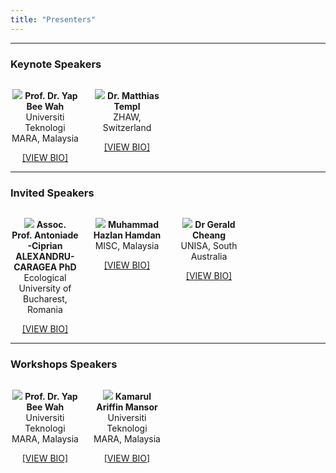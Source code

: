```yaml
---
title: "Presenters"
---
```


<link rel="stylesheet" href="styles.css" type="text/css">

---  

### **Keynote Speakers**  

:::: {style="display: flex;"}

::: {.column width="22%"}

<center>
![](images/yap2.jpg)
**Prof. Dr. Yap Bee Wah**  
Universiti Teknologi MARA, Malaysia  
  
[[VIEW BIO]](keynote1.html)
</center>
:::

::: {.column width="4%"}
\ 
<!-- an empty Div (with a whitespace), serving as
a column separator -->
:::

::: {.column width="22%"}

<center>
![](images/matthias2.jpg)
**Dr. Matthias Templ**  
ZHAW, Switzerland  
  
[[VIEW BIO]](keynote2.html)
</center>
:::

::: {.column width="4%"}
\ 
<!-- an empty Div (with a whitespace), serving as
a column separator -->
:::

::: {.column width="22%"}


:::

::: {.column width="4%"}
\ 
<!-- an empty Div (with a whitespace), serving as
a column separator -->
:::

::: {.column width="22%"}

:::

::::  

---  

### **Invited Speakers**  

:::: {style="display: flex;"}

::: {.column width="22%"}

<center>
![](images/cip2.jpg)
**Assoc. Prof. Antoniade-Ciprian ALEXANDRU-CARAGEA PhD**  
Ecological University of Bucharest, Romania  
  
[[VIEW BIO]](invited1.html)
</center>
:::

::: {.column width="4%"}
\ 
<!-- an empty Div (with a whitespace), serving as
a column separator -->
:::

::: {.column width="22%"}

<center>
![](images/lan2.jpg)
**Muhammad Hazlan Hamdan**  
MISC, Malaysia  
  
[[VIEW BIO]](invited2.html)
</center>
:::

::: {.column width="4%"}
\ 
<!-- an empty Div (with a whitespace), serving as
a column separator -->
:::

::: {.column width="22%"}

<center>
![](images/GeraldCheang.jpg)
**Dr Gerald Cheang**  
UNISA, South Australia  
  
[[VIEW BIO]](invited3.html)
</center>
:::

::: {.column width="4%"}
\ 
<!-- an empty Div (with a whitespace), serving as
a column separator -->
:::

::: {.column width="22%"}

:::

::::

---  

### **Workshops Speakers**  

:::: {style="display: flex;"}

::: {.column width="22%"}

<center>
![](images/yap2.jpg)
**Prof. Dr. Yap Bee Wah**  
Universiti Teknologi MARA, Malaysia  
  
[[VIEW BIO]](keynote1.html)
</center>
:::

::: {.column width="4%"}
\ 
<!-- an empty Div (with a whitespace), serving as
a column separator -->
:::

::: {.column width="22%"}

<center>
![](images/profile1.jpeg)
**Kamarul Ariffin Mansor**  
Universiti Teknologi MARA, Malaysia  
  
[[VIEW BIO]](workshops1.html)
</center>
:::

::: {.column width="4%"}
\ 
<!-- an empty Div (with a whitespace), serving as
a column separator -->
:::

::: {.column width="22%"}


:::

::: {.column width="4%"}
\ 
<!-- an empty Div (with a whitespace), serving as
a column separator -->
:::

::: {.column width="22%"}

:::

::::  





